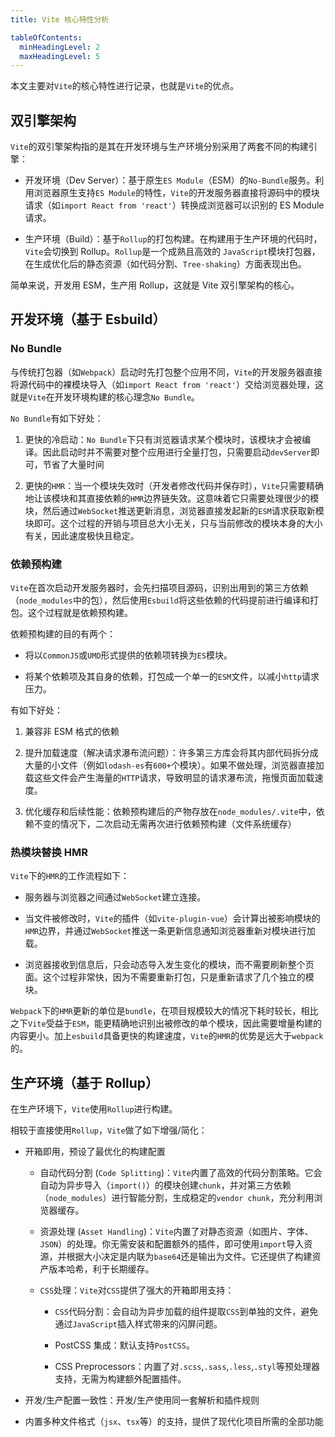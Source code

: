 ```yaml
---
title: Vite 核心特性分析

tableOfContents:
  minHeadingLevel: 2
  maxHeadingLevel: 5
---
```


本文主要对`Vite`的核心特性进行记录，也就是`Vite`的优点。

## 双引擎架构

`Vite`的双引擎架构指的是其在开发环境与生产环境分别采用了两套不同的构建引擎：

- 开发环境（Dev Server）：基于原生`ES Module`（ESM）的`No-Bundle`服务。利用浏览器原生支持`ES Module`的特性，`Vite`的开发服务器直接将源码中的模块请求（如`import React from 'react'`）转换成浏览器可以识别的 ES Module 请求。

- 生产环境（Build）：基于`Rollup`的打包构建。在构建用于生产环境的代码时，`Vite`会切换到 Rollup。`Rollup`是一个成熟且高效的 `JavaScript`模块打包器，在生成优化后的静态资源（如代码分割、`Tree-shaking`）方面表现出色。

简单来说，开发用 ESM，生产用 Rollup，这就是 Vite 双引擎架构的核心。

## 开发环境（基于 Esbuild）

### No Bundle

与传统打包器（如`Webpack`）启动时先打包整个应用不同，`Vite`的开发服务器直接将源代码中的裸模块导入（如`import React from 'react'`）交给浏览器处理，这就是`Vite`在开发环境构建的核心理念`No Bundle`。

`No Bundle`有如下好处：

1. 更快的冷启动：`No Bundle`下只有浏览器请求某个模块时，该模块才会被编译。因此启动时并不需要对整个应用进行全量打包，只需要启动`devServer`即可，节省了大量时间

2. 更快的`HMR`：当一个模块失效时（开发者修改代码并保存时），`Vite`只需要精确地让该模块和其直接依赖的`HMR`边界链失效。这意味着它只需要处理很少的模块，然后通过`WebSocket`推送更新消息，浏览器直接发起新的`ESM`请求获取新模块即可。这个过程的开销与项目总大小无关，只与当前修改的模块本身的大小有关，因此速度极快且稳定。

### 依赖预构建

`Vite`在首次启动开发服务器时，会先扫描项目源码，识别出用到的第三方依赖（`node_modules`中的包），然后使用`Esbuild`将这些依赖的代码提前进行编译和打包。这个过程就是依赖预构建。

依赖预构建的目的有两个：

- 将以`CommonJS`或`UMD`形式提供的依赖项转换为`ES`模块。

- 将某个依赖项及其自身的依赖，打包成一个单一的`ESM`文件，以减小`http`请求压力。

有如下好处：

1. 兼容非 ESM 格式的依赖

2. 提升加载速度（解决请求瀑布流问题）：许多第三方库会将其内部代码拆分成大量的小文件（例如`lodash-es`有`600+`个模块）。如果不做处理，浏览器直接加载这些文件会产生海量的`HTTP`请求，导致明显的请求瀑布流，拖慢页面加载速度。

3. 优化缓存和后续性能：依赖预构建后的产物存放在`node_modules/.vite`中，依赖不变的情况下，二次启动无需再次进行依赖预构建（文件系统缓存）

### 热模块替换 HMR

`Vite`下的`HMR`的工作流程如下：

- 服务器与浏览器之间通过`WebSocket`建立连接。

- 当文件被修改时，`Vite`的插件（如`vite-plugin-vue`）会计算出被影响模块的`HMR`边界，并通过`WebSocket`推送一条更新信息通知浏览器重新对模块进行加载。

- 浏览器接收到信息后，只会动态导入发生变化的模块，而不需要刷新整个页面。这个过程非常快，因为不需要重新打包，只是重新请求了几个独立的模块。

`Webpack`下的`HMR`更新的单位是`bundle`，在项目规模较大的情况下耗时较长，相比之下`Vite`受益于`ESM`，能更精确地识别出被修改的单个模块，因此需要增量构建的内容更小。加上`esbuild`具备更快的构建速度，`Vite`的`HMR`的优势是远大于`webpack`的。

## 生产环境（基于 Rollup）

在生产环境下，`Vite`使用`Rollup`进行构建。

相较于直接使用`Rollup`，`Vite`做了如下增强/简化：

- 开箱即用，预设了最优化的构建配置

  - 自动代码分割 (`Code Splitting`)：`Vite`内置了高效的代码分割策略。它会自动为异步导入（`import()`）的模块创建`chunk`，并对第三方依赖（`node_modules`）进行智能分割，生成稳定的`vendor chunk`，充分利用浏览器缓存。

  - 资源处理 (`Asset Handling`)：`Vite`内置了对静态资源（如图片、字体、`JSON`）的处理。你无需安装和配置额外的插件，即可使用`import`导入资源，并根据大小决定是内联为`base64`还是输出为文件。它还提供了构建资产版本哈希，利于长期缓存。
  - `CSS`处理：`Vite`对`CSS`提供了强大的开箱即用支持：

    - `CSS`代码分割：会自动为异步加载的组件提取`CSS`到单独的文件，避免通过`JavaScript`插入样式带来的闪屏问题。

    - PostCSS 集成：默认支持`PostCSS`。

    - CSS Preprocessors：内置了对`.scss`,`.sass`,`.less`,`.styl`等预处理器支持，无需为构建额外配置插件。

- 开发/生产配置一致性：开发/生产使用同一套解析和插件规则

- 内置多种文件格式（`jsx`、`tsx`等）的支持，提供了现代化项目所需的全部功能